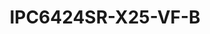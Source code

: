 ---
id: 1
title: "IPC6424SR-X25-VF-B"
desc: "4MP PTZ Camera with 25x Optical Zoom"
img: "/src/assets/content/Prime/IPC6424SR-X25-VF-B.png"
alt: "4MP PTZ Camera with 25x Optical Zoom"
features:
   - "4MP, 1/2.8’’ CMOS sensor for high-quality images"
   - "2688×1520@30fps video resolution"
   - "Ultra 265, H.265, H.264, MJPEG support"
   - "25X optical zoom for clear details"
   - "Smart intrusion detection with false alarm filtering"
   - "People counting and crowd density monitoring"
   - "LightHunter technology for excellent low-light performance"
   - "Smart IR with up to 100m (328ft) night vision"
   - "Power options: DC 12V±25% or PoE+ (IEEE 802.3at)"
   - "2 alarm inputs, 1 alarm output, 1 audio input, 1 audio output"
   - "IP67 waterproof and dustproof rating"
   - "IK10 vandal-resistant design"
publishedTime: "2023-09-15"
modifiedTime: "2023-10-01"
---